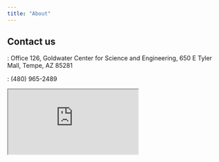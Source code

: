 ```yaml
---
title: "About"
---
```


## Contact us

[]{.bi .bi-geo-alt-fill}: Office 126, Goldwater Center for Science and Engineering, 650 E Tyler Mall, Tempe, AZ 85281

[]{.bi .bi-telephone-fill}: (480) 965-2489 

::: {.ratio .ratio-16x9}
<iframe src="https://www.google.com/maps/d/u/0/embed?mid=1CI3nKCeGjYBwoTPGaBqTyTTlHNrYkpZH" allowfullscreen></iframe>
:::
